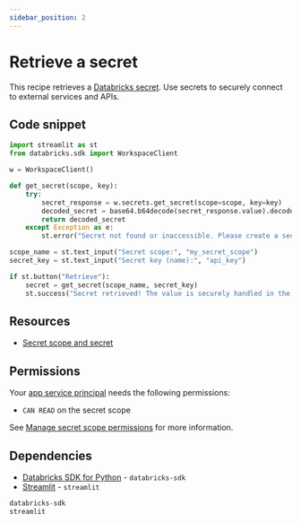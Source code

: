```yaml
---
sidebar_position: 2
---
```


# Retrieve a secret

This recipe retrieves a [Databricks secret](https://docs.databricks.com/en/security/secrets/index.html). Use secrets to securely connect to external services and APIs.

## Code snippet

```python title="app.py"
import streamlit as st
from databricks.sdk import WorkspaceClient

w = WorkspaceClient()

def get_secret(scope, key):
    try:
        secret_response = w.secrets.get_secret(scope=scope, key=key)
        decoded_secret = base64.b64decode(secret_response.value).decode('utf-8')
        return decoded_secret
    except Exception as e:
        st.error("Secret not found or inaccessible. Please create a secret scope and key before retrieving.")

scope_name = st.text_input("Secret scope:", "my_secret_scope")
secret_key = st.text_input("Secret key (name):", "api_key")

if st.button("Retrieve"):
    secret = get_secret(scope_name, secret_key)
    st.success("Secret retrieved! The value is securely handled in the backend.")
```

## Resources

- [Secret scope and secret](https://docs.databricks.com/aws/en/security/secrets/)

## Permissions

Your [app service principal](https://docs.databricks.com/aws/en/dev-tools/databricks-apps/#how-does-databricks-apps-manage-authorization) needs the following permissions:

- `CAN READ` on the secret scope

See [Manage secret scope permissions](https://docs.databricks.com/aws/en/security/secrets/#manage-secret-scope-permissions) for more information.

## Dependencies

- [Databricks SDK for Python](https://pypi.org/project/databricks-sdk/) - `databricks-sdk`
- [Streamlit](https://pypi.org/project/streamlit/) - `streamlit`

```python title="requirements.txt"
databricks-sdk
streamlit
```
